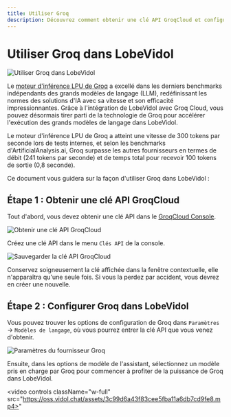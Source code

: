 ```yaml
---
title: Utiliser Groq
description: Découvrez comment obtenir une clé API GroqCloud et configurer Groq dans LobeVidol pour profiter de la puissance de Groq.
---
```


# Utiliser Groq dans LobeVidol

<img
src="https://oss.vidol.chat/docs/2024/12/6af40a89ea246f366da332f5f76fec2d.png"
alt="Utiliser Groq dans LobeVidol"
className="w-full"
/>

Le [moteur d'inférence LPU de Groq](https://wow.groq.com/news_press/groq-lpu-inference-engine-leads-in-first-independent-llm-benchmark/) a excellé dans les derniers benchmarks indépendants des grands modèles de langage (LLM), redéfinissant les normes des solutions d'IA avec sa vitesse et son efficacité impressionnantes. Grâce à l'intégration de LobeVidol avec Groq Cloud, vous pouvez désormais tirer parti de la technologie de Groq pour accélérer l'exécution des grands modèles de langage dans LobeVidol.

<Info>
  Le moteur d'inférence LPU de Groq a atteint une vitesse de 300 tokens par seconde lors de tests internes, et selon les benchmarks d'ArtificialAnalysis.ai, Groq surpasse les autres fournisseurs en termes de débit (241 tokens par seconde) et de temps total pour recevoir 100 tokens de sortie (0,8 seconde).
</Info>

Ce document vous guidera sur la façon d'utiliser Groq dans LobeVidol :

## Étape 1 : Obtenir une clé API GroqCloud

Tout d'abord, vous devez obtenir une clé API dans le [GroqCloud Console](https://console.groq.com/).

<img
src="https://oss.vidol.chat/assets/c8b38f398295e004a813b8e364854684.webp"
alt="Obtenir une clé API GroqCloud"
className="w-full"
/>

Créez une clé API dans le menu `Clés API` de la console.

<img
src="https://oss.vidol.chat/assets/bb6382ba61219fd34cccbcf88c7098ba.webp"
alt="Sauvegarder la clé API GroqCloud"
className="w-full"
/>

<Warning>
  Conservez soigneusement la clé affichée dans la fenêtre contextuelle, elle n'apparaîtra qu'une seule fois. Si vous la perdez par accident, vous devrez en créer une nouvelle.
</Warning>

## Étape 2 : Configurer Groq dans LobeVidol

Vous pouvez trouver les options de configuration de Groq dans `Paramètres` -> `Modèles de langage`, où vous pourrez entrer la clé API que vous venez d'obtenir.

<img
src="https://oss.vidol.chat/assets/855a339f0d2163b8928169fac5eca86c.webp"
alt="Paramètres du fournisseur Groq"
className="w-full"
/>

Ensuite, dans les options de modèle de l'assistant, sélectionnez un modèle pris en charge par Groq pour commencer à profiter de la puissance de Groq dans LobeVidol.

<video
controls
className="w-full"
src="https://oss.vidol.chat/assets/3c99d6a43f83cee5fba11a6db7cd9fe8.mp4>"
>
</video>

